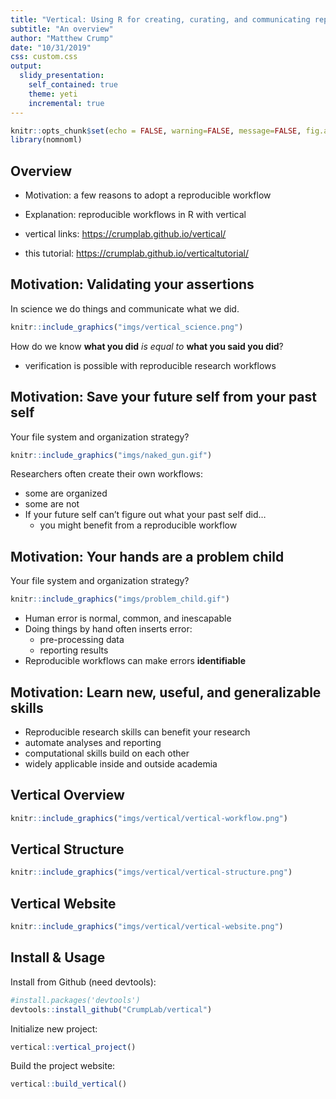 ```yaml
---
title: "Vertical: Using R for creating, curating, and communicating reproducible research"
subtitle: "An overview"
author: "Matthew Crump"
date: "10/31/2019"
css: custom.css
output:
  slidy_presentation:
    self_contained: true
    theme: yeti
    incremental: true
---
```


```r
knitr::opts_chunk$set(echo = FALSE, warning=FALSE, message=FALSE, fig.align = "center", cache = FALSE, out.width = "100%")
library(nomnoml)
```

## Overview

- Motivation: a few reasons to adopt a reproducible workflow
- Explanation: reproducible workflows in R with vertical


- vertical links: <https://crumplab.github.io/vertical/>
- this tutorial: <https://crumplab.github.io/verticaltutorial/>

## Motivation: Validating your assertions

In science we do things and communicate what we did.

```r
knitr::include_graphics("imgs/vertical_science.png")
```

How do we know **what you did**  *is equal to* **what you said you did**?

- verification is possible with reproducible research workflows

## Motivation: Save your future self from your past self

<div class = "row">
<div class = "col-md-6">

Your file system and organization strategy?

```r
knitr::include_graphics("imgs/naked_gun.gif")
```

</div>
<div class = "col-md-6">

Researchers often create their own workflows:

- some are organized
- some are not
- If your future self can't figure out what your past self did...
  - you might benefit from a reproducible workflow

</div>
</div>

## Motivation: Your hands are a problem child

<div class = "row">
<div class = "col-md-6">

Your file system and organization strategy?

```r
knitr::include_graphics("imgs/problem_child.gif")
```

</div>
<div class = "col-md-6">

- Human error is normal, common, and inescapable
- Doing things by hand often inserts error:
  - pre-processing data
  - reporting results
- Reproducible workflows can make errors **identifiable**

</div>
</div>

## Motivation: Learn new, useful, and generalizable skills

- Reproducible research skills can benefit your research
 - automate analyses and reporting
 - computational skills build on each other
 - widely applicable inside and outside academia

## Vertical Overview

```r
knitr::include_graphics("imgs/vertical/vertical-workflow.png")
```

## Vertical Structure

```r
knitr::include_graphics("imgs/vertical/vertical-structure.png")
```

## Vertical Website

```r
knitr::include_graphics("imgs/vertical/vertical-website.png")
```

## Install & Usage {.slim10}

Install from Github (need devtools):

```r
#install.packages('devtools')
devtools::install_github("CrumpLab/vertical")
```

Initialize new project:

```r
vertical::vertical_project()
```

Build the project website:

```r
vertical::build_vertical()
```






